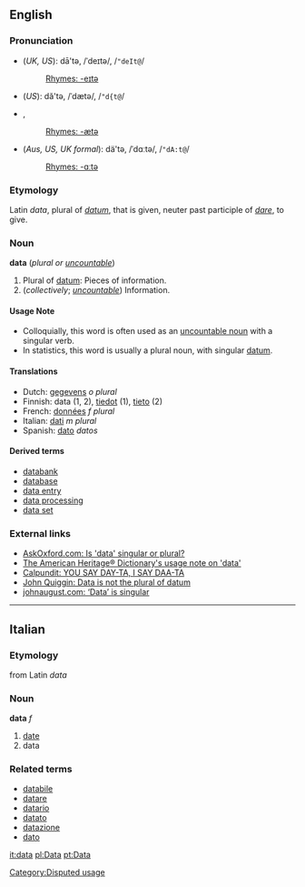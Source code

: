 ==English==
===Pronunciation===
*(''UK, US''): dā'tə, /ˈdeɪtə/, /<tt>"deIt@</tt>/
*:[[Rhymes:English:-eɪtə|Rhymes: -eɪtə]]
*(''US''): dă'tə, /ˈdætə/, /<tt>"d{t@</tt>/
*{{audio|en-us-data1.ogg|Audio 1 (US)}}, {{audio|en-us-data2.ogg|Audio 2 (US)}}
*:[[Rhymes:English:-ætə|Rhymes: -ætə]]
*(''Aus, US, UK formal''): dä'tə, /ˈdɑːtə/, /<tt>"dA:t@</tt>/
*:[[Rhymes:English:-ɑːtə|Rhymes: -ɑːtə]]

===Etymology===
Latin ''data'', plural of ''[[datum#Latin|datum]]'', that is given, neuter past participle of ''[[dare#Latin|dare]]'', to give.

===Noun===
'''data''' (''plural or [[uncountable]]'')

# Plural of [[datum]]: Pieces of information.
# (''collectively''; ''[[uncountable]]'') Information.

====Usage Note====
*Colloquially, this word is often used as an [[uncountable noun]] with a singular verb.  
*In statistics, this word is usually a plural noun, with singular [[datum]].

====Translations====
*Dutch: [[gegevens]] ''o plural''
*Finnish: data (1, 2), [[tiedot]] (1), [[tieto]] (2)
*French: [[données]] ''f plural''
*Italian: [[dati]] ''m plural''
*Spanish: [[dato]] ''datos''

====Derived terms====
*[[databank]]
*[[database]]
*[[data entry]]
*[[data processing]]
*[[data set]]

===External links===
*[http://www.askoxford.com/asktheexperts/faq/aboutgrammar/data AskOxford.com: Is 'data' singular or plural?]
*[http://dictionary.reference.com/search?q=data The American Heritage® Dictionary's usage note on 'data']<!-- Copyright © 2000 -->
*[http://calpundit.com/archives/001152.html Calpundit: YOU SAY DAY-TA, I SAY DAA-TA]<!-- May 08, 2003 -->
*[http://www.johnquiggin.com/archives/001442.html John Quiggin: Data is not the plural of datum]<!-- August 18, 2003 -->
*[http://johnaugust.com/archives/2004/data-is-singular johnaugust.com: ‘Data’ is singular]<!-- September 22, 2004 @ 11:56 am -->

----

==Italian==
===Etymology===
from Latin ''data''
===Noun===
'''data''' ''f''

# [[date]]
# data

===Related terms===
*[[databile]]
*[[datare]]
*[[datario]]
*[[datato]]
*[[datazione]]
*[[dato]]

[[Category:Disputed usage]]

[[it:data]]
[[pl:Data]]
[[pt:Data]]